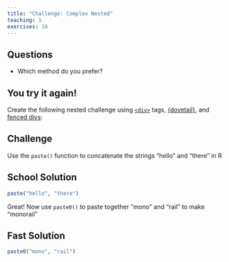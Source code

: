 ```yaml
---
title: "Challenge: Complex Nested"
teaching: 1
exercises: 10
---
```


::::::::::: questions ::::::::::

## Questions

 - Which method do you prefer?

::::::::::::::::::::::::::::::::



:::::::::::::::::: challenge

## You try it again!

Create the following nested challenge using [`<div>`](03-div-challenge-blocks.html) tags, [{dovetail}](04-dovetail-challenge-blocks.html), and [fenced divs](05-fenced-div-challenge-blocks.html):

::::::::::::::::::::::::::::


::::::::::::::::::::::::::::::::::::::::: challenge

## Challenge

Use the `paste()` function to concatenate the strings "hello" and "there" in R

::::::::::::::::::::: solution

## School Solution

```r
paste("hello", "there")
```

::::::::::::::::::::::::::::::

Great! Now use `paste0()` to paste together "mono" and "rail" to make "monorail"

::::::::::::::::::::: solution

## Fast Solution

```r
paste0("mono", "rail")
```

:::::::::::::::::::::::::::::::
::::::::::::::::::::::::::::::::::::::::::::::::::

